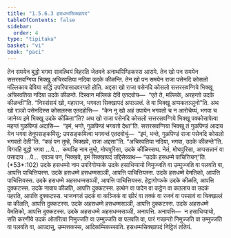 ```yaml
---
title: "1.5.6.3 हसधम्मसिक्खापद"
tableOfContents: false
sidebar:
  order: 4
type: "tipitaka"
basket: "vi"
book: "paci"
---
```



<DynamicBreadcrumb />

<Division number="335" book="paci">

<Paragraph number="1038" book="paci">
तेन समयेन बुद्धो भगवा सावत्थियं विहरति जेतवने अनाथपिण्डिकस्स आरामे. तेन खो पन समयेन सत्तरसवग्गिया भिक्खू अचिरवतिया नदिया उदके कीळन्ति. तेन खो पन समयेन राजा पसेनदि कोसलो मल्लिकाय देविया सद्धिं उपरिपासादवरगतो होति. अद्दसा खो राजा पसेनदि कोसलो सत्तरसवग्गिये भिक्खू अचिरवतिया नदिया उदके कीळन्ते. दिस्वान मल्लिकं देविं एतदवोच—  “एते ते, मल्लिके, अरहन्तो उदके कीळन्ती”ति. “निस्संसयं खो, महाराज, भगवता सिक्खापदं अपञ्ञत्तं. ते वा भिक्खू अप्पकतञ्ञुनो”ति. अथ खो रञ्ञो पसेनदिस्स कोसलस्स एतदहोसि—  “केन नु खो अहं उपायेन भगवतो च न आरोचेय्यं, भगवा च जानेय्य इमे भिक्खू उदके कीळिता”ति? अथ खो राजा पसेनदि कोसलो सत्तरसवग्गिये भिक्खू पक्कोसापेत्वा महन्तं गुळपिण्डं अदासि—  “इमं, भन्ते, गुळपिण्डं भगवतो देथा”ति. सत्तरसवग्गिया भिक्खू तं गुळपिण्डं आदाय येन भगवा तेनुपसङ्कमिंसु; उपसङ्कमित्वा भगवन्तं एतदवोचुं—  “इमं, भन्ते, गुळपिण्डं राजा पसेनदि कोसलो भगवतो देती”ति. “कहं पन तुम्हे, भिक्खवे, राजा अद्दसा”ति. “अचिरवतिया नदिया, भगवा, उदके कीळन्ते”ति. विगरहि बुद्धो भगवा …पे…  कथञ्हि नाम तुम्हे, मोघपुरिसा, उदके कीळिस्सथ. नेतं, मोघपुरिसा, अप्पसन्नानं वा पसादाय …पे…  एवञ्च पन, भिक्खवे, इमं सिक्खापदं उद्दिसेय्याथ—
</Paragraph>

</Division>
<Division number="336" book="paci">

<Paragraph number="1039" book="paci">
<Emphasis>“उदके हसधम्मे पाचित्तियन्”</Emphasis>ति. (*53*:<Emphasis>102</Emphasis>)
</Paragraph>

</Division>
<Division number="337" book="paci">

<Paragraph number="1040" book="paci">
<Emphasis>उदके हसधम्मो</Emphasis> नाम उपरिगोप्फके उदके हसाधिप्पायो निमुज्जति वा उम्मुज्जति वा पलवति वा, आपत्ति पाचित्तियस्स.
</Paragraph>

</Division>
<Division number="338" book="paci">

<Paragraph number="1041" book="paci">
उदके हसधम्मे हसधम्मसञ्ञी, आपत्ति पाचित्तियस्स. उदके हसधम्मे वेमतिको, आपत्ति पाचित्तियस्स. उदके हसधम्मे अहसधम्मसञ्ञी, आपत्ति पाचित्तियस्स.
</Paragraph>

<Paragraph number="1042" book="paci">
हेट्ठागोप्फके उदके कीळति, आपत्ति दुक्कटस्स. उदके नावाय कीळति, आपत्ति दुक्कटस्स. हत्थेन वा पादेन वा कट्ठेन वा कठलाय वा उदकं पहरति, आपत्ति दुक्कटस्स. भाजनगतं उदकं वा कञ्जिकं वा खीरं वा तक्कं वा रजनं वा पस्सावं वा चिक्खल्लं वा कीळति, आपत्ति दुक्कटस्स.
</Paragraph>

<Paragraph number="1043" book="paci">
उदके अहसधम्मे हसधम्मसञ्ञी, आपत्ति दुक्कटस्स. उदके अहसधम्मे वेमतिको, आपत्ति दुक्कटस्स. उदके अहसधम्मे अहसधम्मसञ्ञी, अनापत्ति.
</Paragraph>

</Division>
<Division number="339" book="paci">

<Paragraph number="1044" book="paci">
अनापत्ति—  न हसाधिप्पायो, सति करणीये उदकं ओतरित्वा निमुज्जति वा उम्मुज्जति वा पलवति वा, पारं गच्छन्तो निमुज्जति वा उम्मुज्जति वा पलवति वा, आपदासु, उम्मत्तकस्स, आदिकम्मिकस्साति.

</Paragraph>
</Division>

<Paragraph number="1045" type="center" book="paci">
हसधम्मसिक्खापदं निट्ठितं ततियं.
</Paragraph>